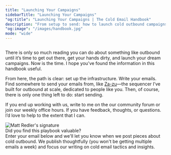 ```yaml
---
title: "Launching Your Campaigns"
sidebarTitle: "Launching Your Campaigns"
"og:title": "Launching Your Campaigns | The Cold Email Handbook"
description: "From setup to send: how to launch cold outbound campaigns, pick a sequencer, and start getting replies."
"og:image": "/images/handbook.jpg"
mode: "wide"
---
```



<img
  className=""
  src="/images/fishing.jpeg"
  alt=""
/>

There is only so much reading you can do about something like outbound until it’s time to get out there, get your hands dirty, and launch your dream campaigns. Now is the time. I hope you’ve found the information in this handbook useful. 

From here, the path is clear: set up the infrastructure. Write your emails. Find somewhere to send your emails from, like [Za-zu](https://app.za-zu.com)—the sequencer I’ve built for outbound at scale, dedicated to people like you. Then, of course, there is only one thing left to do: start sending.

If you end up working with us, write to me on the our community forum or join our weekly office hours. If you have feedback, thoughts, or questions. I’d love to help to the extent that I can.

<div className="max-w-18 h-auto flex justify-start">
<img
  src="/images/redler-signature.svg"
  alt="Matt Redler's signature"
/>
</div>

<Frame>
<div class="flex-col items-center my-2 px-2">
<div class="font-semibold">Did you find this playbook valuable?</div>
<div className='mb-2'>Enter your email below and we'll let you know when we post pieces about cold outbound. We publish thoughtfully (you won't be getting multiple emails a week) and focus our writing on cold email tactics and insights.</div>
<Newsletter />
</div>
</Frame>